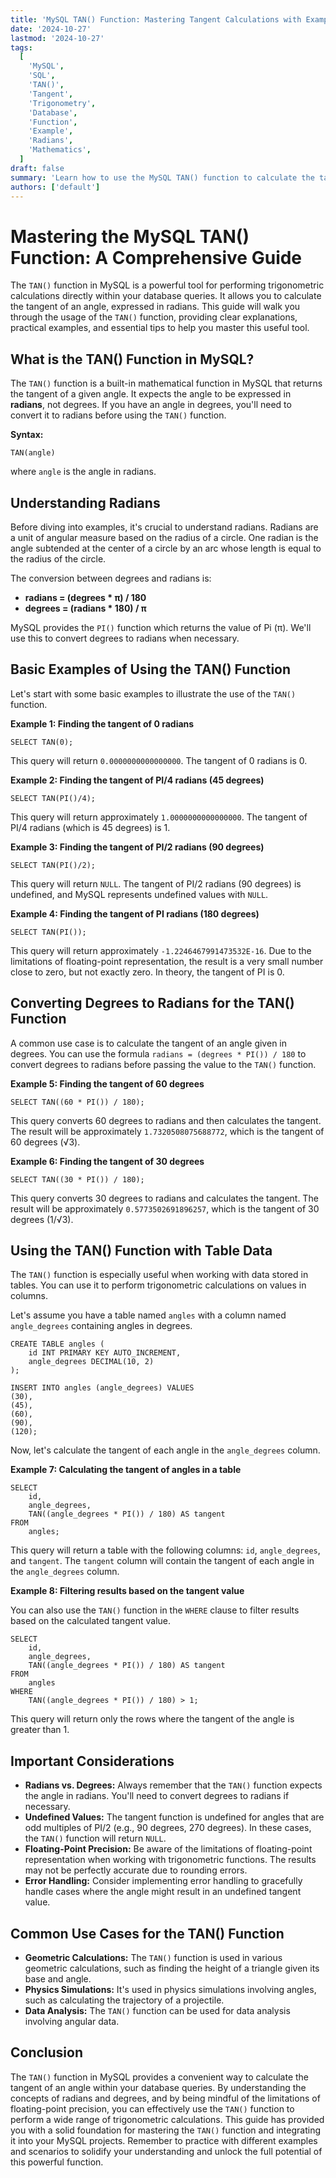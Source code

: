```yaml
---
title: 'MySQL TAN() Function: Mastering Tangent Calculations with Examples'
date: '2024-10-27'
lastmod: '2024-10-27'
tags:
  [
    'MySQL',
    'SQL',
    'TAN()',
    'Tangent',
    'Trigonometry',
    'Database',
    'Function',
    'Example',
    'Radians',
    'Mathematics',
  ]
draft: false
summary: 'Learn how to use the MySQL TAN() function to calculate the tangent of an angle. This comprehensive guide provides detailed explanations, practical examples, and essential tips for mastering trigonometric calculations in your MySQL databases.'
authors: ['default']
---
```


# Mastering the MySQL TAN() Function: A Comprehensive Guide

The `TAN()` function in MySQL is a powerful tool for performing trigonometric calculations directly within your database queries. It allows you to calculate the tangent of an angle, expressed in radians. This guide will walk you through the usage of the `TAN()` function, providing clear explanations, practical examples, and essential tips to help you master this useful tool.

## What is the TAN() Function in MySQL?

The `TAN()` function is a built-in mathematical function in MySQL that returns the tangent of a given angle. It expects the angle to be expressed in **radians**, not degrees. If you have an angle in degrees, you'll need to convert it to radians before using the `TAN()` function.

**Syntax:**

```plaintext
TAN(angle)
```

where `angle` is the angle in radians.

## Understanding Radians

Before diving into examples, it's crucial to understand radians. Radians are a unit of angular measure based on the radius of a circle. One radian is the angle subtended at the center of a circle by an arc whose length is equal to the radius of the circle.

The conversion between degrees and radians is:

- **radians = (degrees \* π) / 180**
- **degrees = (radians \* 180) / π**

MySQL provides the `PI()` function which returns the value of Pi (π). We'll use this to convert degrees to radians when necessary.

## Basic Examples of Using the TAN() Function

Let's start with some basic examples to illustrate the use of the `TAN()` function.

**Example 1: Finding the tangent of 0 radians**

```plaintext
SELECT TAN(0);
```

This query will return `0.0000000000000000`. The tangent of 0 radians is 0.

**Example 2: Finding the tangent of PI/4 radians (45 degrees)**

```plaintext
SELECT TAN(PI()/4);
```

This query will return approximately `1.0000000000000000`. The tangent of PI/4 radians (which is 45 degrees) is 1.

**Example 3: Finding the tangent of PI/2 radians (90 degrees)**

```plaintext
SELECT TAN(PI()/2);
```

This query will return `NULL`. The tangent of PI/2 radians (90 degrees) is undefined, and MySQL represents undefined values with `NULL`.

**Example 4: Finding the tangent of PI radians (180 degrees)**

```plaintext
SELECT TAN(PI());
```

This query will return approximately `-1.2246467991473532E-16`. Due to the limitations of floating-point representation, the result is a very small number close to zero, but not exactly zero. In theory, the tangent of PI is 0.

## Converting Degrees to Radians for the TAN() Function

A common use case is to calculate the tangent of an angle given in degrees. You can use the formula `radians = (degrees * PI()) / 180` to convert degrees to radians before passing the value to the `TAN()` function.

**Example 5: Finding the tangent of 60 degrees**

```plaintext
SELECT TAN((60 * PI()) / 180);
```

This query converts 60 degrees to radians and then calculates the tangent. The result will be approximately `1.7320508075688772`, which is the tangent of 60 degrees (√3).

**Example 6: Finding the tangent of 30 degrees**

```plaintext
SELECT TAN((30 * PI()) / 180);
```

This query converts 30 degrees to radians and calculates the tangent. The result will be approximately `0.5773502691896257`, which is the tangent of 30 degrees (1/√3).

## Using the TAN() Function with Table Data

The `TAN()` function is especially useful when working with data stored in tables. You can use it to perform trigonometric calculations on values in columns.

Let's assume you have a table named `angles` with a column named `angle_degrees` containing angles in degrees.

```plaintext
CREATE TABLE angles (
    id INT PRIMARY KEY AUTO_INCREMENT,
    angle_degrees DECIMAL(10, 2)
);

INSERT INTO angles (angle_degrees) VALUES
(30),
(45),
(60),
(90),
(120);
```

Now, let's calculate the tangent of each angle in the `angle_degrees` column.

**Example 7: Calculating the tangent of angles in a table**

```plaintext
SELECT
    id,
    angle_degrees,
    TAN((angle_degrees * PI()) / 180) AS tangent
FROM
    angles;
```

This query will return a table with the following columns: `id`, `angle_degrees`, and `tangent`. The `tangent` column will contain the tangent of each angle in the `angle_degrees` column.

**Example 8: Filtering results based on the tangent value**

You can also use the `TAN()` function in the `WHERE` clause to filter results based on the calculated tangent value.

```plaintext
SELECT
    id,
    angle_degrees,
    TAN((angle_degrees * PI()) / 180) AS tangent
FROM
    angles
WHERE
    TAN((angle_degrees * PI()) / 180) > 1;
```

This query will return only the rows where the tangent of the angle is greater than 1.

## Important Considerations

- **Radians vs. Degrees:** Always remember that the `TAN()` function expects the angle in radians. You'll need to convert degrees to radians if necessary.
- **Undefined Values:** The tangent function is undefined for angles that are odd multiples of PI/2 (e.g., 90 degrees, 270 degrees). In these cases, the `TAN()` function will return `NULL`.
- **Floating-Point Precision:** Be aware of the limitations of floating-point representation when working with trigonometric functions. The results may not be perfectly accurate due to rounding errors.
- **Error Handling:** Consider implementing error handling to gracefully handle cases where the angle might result in an undefined tangent value.

## Common Use Cases for the TAN() Function

- **Geometric Calculations:** The `TAN()` function is used in various geometric calculations, such as finding the height of a triangle given its base and angle.
- **Physics Simulations:** It's used in physics simulations involving angles, such as calculating the trajectory of a projectile.
- **Data Analysis:** The `TAN()` function can be used for data analysis involving angular data.

## Conclusion

The `TAN()` function in MySQL provides a convenient way to calculate the tangent of an angle within your database queries. By understanding the concepts of radians and degrees, and by being mindful of the limitations of floating-point precision, you can effectively use the `TAN()` function to perform a wide range of trigonometric calculations. This guide has provided you with a solid foundation for mastering the `TAN()` function and integrating it into your MySQL projects. Remember to practice with different examples and scenarios to solidify your understanding and unlock the full potential of this powerful function.
